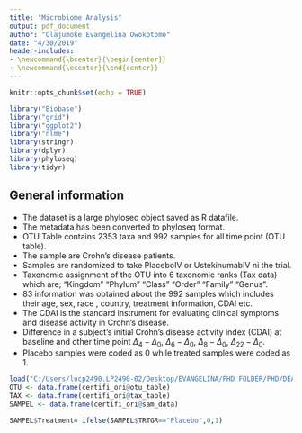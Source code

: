 ```yaml
---
title: "Microbiome Analysis"
output: pdf_document
author: "Olajumoke Evangelina Owokotomo"
date: "4/30/2019"
header-includes:
- \newcommand{\bcenter}{\begin{center}}
- \newcommand{\ecenter}{\end{center}}
---
```




```r
knitr::opts_chunk$set(echo = TRUE)

library("Biobase")
library("grid")
library("ggplot2")
library("nlme")
library(stringr)
library(dplyr)
library(phyloseq)
library(tidyr)
```


## General information

* The dataset is a large phyloseq object saved as R datafile.
* The metadata has been converted to phyloseq format.
* OTU Table contains 2353 taxa and 992 samples for all time point (OTU table).
* The sample are Crohn's disease patients.
* Samples are randomized to take PlaceboIV or UstekinumabIV ni the trial.
* Taxonomic assignment of the OTU into 6 taxonomic ranks (Tax data) which are;
"Kingdom" "Phylum"  "Class"   "Order"   "Family"  "Genus".
* 83 information was obtained about the 992 samples which includes their age, sex, race , country, treatment information, CDAI etc. 
* The CDAI is the standard instrument for evaluating clinical symptoms and disease activity in Crohn's disease.
* Difference in a subject’s initial Crohn’s disease activity index (CDAI) at baseline and other time point $\Delta_4 - \Delta_0$, $\Delta_6 - \Delta_0$, $\Delta_8 - \Delta_0$, $\Delta_{22} - \Delta_0$.
* Placebo samples were coded as 0 while treated samples were coded as 1.



```r
load("C:/Users/lucp2490.LP2490-02/Desktop/EVANGELINA/PHD FOLDER/PHD/DEA/certifi_ori.rda")
OTU <- data.frame(certifi_ori@otu_table)
TAX <- data.frame(certifi_ori@tax_table)
SAMPEL <- data.frame(certifi_ori@sam_data)

SAMPEL$Treatment= ifelse(SAMPEL$TRTGR=="Placebo",0,1)
```
